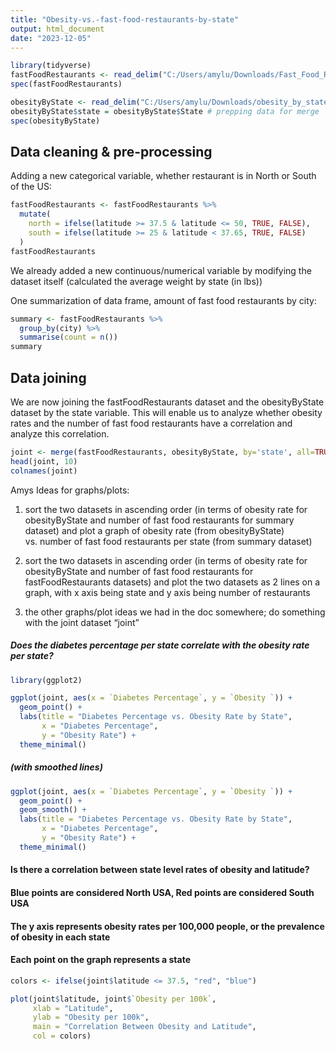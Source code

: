 ---
title: "Obesity-vs.-fast-food-restaurants-by-state"
output: html_document
date: "2023-12-05"
---

```{r}
library(tidyverse)
fastFoodRestaurants <- read_delim("C:/Users/amylu/Downloads/Fast_Food_Restaurants_US - Fast_Food_Restaurants_US.csv")
spec(fastFoodRestaurants)

obesityByState <- read_delim("C:/Users/amylu/Downloads/obesity_by_state.csv")
obesityByState$state = obesityByState$State # prepping data for merge
spec(obesityByState)
```

## Data cleaning & pre-processing

Adding a new categorical variable, whether restaurant is in North or South of the US: 

```{r}
fastFoodRestaurants <- fastFoodRestaurants %>% 
  mutate(
    north = ifelse(latitude >= 37.5 & latitude <= 50, TRUE, FALSE),
    south = ifelse(latitude >= 25 & latitude < 37.65, TRUE, FALSE)
  )
fastFoodRestaurants
```

We already added a new continuous/numerical variable by modifying the dataset itself (calculated the average weight by state (in lbs))


One summarization of data frame, amount of fast food restaurants by city: 

```{r}
summary <- fastFoodRestaurants %>%
  group_by(city) %>%
  summarise(count = n())
summary
```


## Data joining

We are now joining the fastFoodRestaurants dataset and the obesityByState dataset by the state variable. This will enable us to analyze whether obesity rates and the number of fast food restaurants have a correlation and analyze this correlation.

```{r}
joint <- merge(fastFoodRestaurants, obesityByState, by='state', all=TRUE) # merging the two big datasets
head(joint, 10)
colnames(joint)
```


Amys Ideas for graphs/plots: 

1. sort the two datasets in ascending order (in terms of obesity rate for obesityByState and number of fast food restaurants for summary dataset) and plot a graph of obesity rate (from obesityByState) vs. number of fast food restaurants per state (from summary dataset)

2. sort the two datasets in ascending order (in terms of obesity rate for obesityByState and number of fast food restaurants for fastFoodRestaurants datasets) and plot the two datasets as 2 lines on a graph, with x axis being state and y axis being number of restaurants

3. the other graphs/plot ideas we had in the doc somewhere; do something with the joint dataset "joint"

##### Does the diabetes percentage per state correlate with the obesity rate per state?
```{r}
library(ggplot2)

ggplot(joint, aes(x = `Diabetes Percentage`, y = `Obesity `)) +
  geom_point() +
  labs(title = "Diabetes Percentage vs. Obesity Rate by State",
       x = "Diabetes Percentage",
       y = "Obesity Rate") +
  theme_minimal()

```
##### (with smoothed lines)
```{r}
ggplot(joint, aes(x = `Diabetes Percentage`, y = `Obesity `)) +
  geom_point() +
  geom_smooth() +
  labs(title = "Diabetes Percentage vs. Obesity Rate by State",
       x = "Diabetes Percentage",
       y = "Obesity Rate") +
  theme_minimal()
```
#### Is there a correlation between state level rates of obesity and latitude?

#### Blue points are considered North USA, Red points are considered South USA
#### The y axis represents obesity rates per 100,000 people, or the prevalence of obesity in each state
#### Each point on the graph represents a state
```{r}
colors <- ifelse(joint$latitude <= 37.5, "red", "blue")

plot(joint$latitude, joint$`Obesity per 100k`, 
     xlab = "Latitude",
     ylab = "Obesity per 100k",
     main = "Correlation Between Obesity and Latitude",
     col = colors)
```

